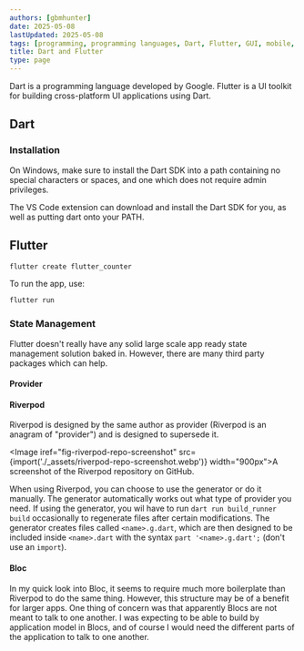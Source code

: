 ```yaml
---
authors: [gbmhunter]
date: 2025-05-08
lastUpdated: 2025-05-08
tags: [programming, programming languages, Dart, Flutter, GUI, mobile, desktop, web, cross-platform]
title: Dart and Flutter
type: page
---
```


<WarningIsNotes />

Dart is a programming language developed by Google. Flutter is a UI toolkit for building cross-platform UI applications using Dart.

## Dart

### Installation

On Windows, make sure to install the Dart SDK into a path containing no special characters or spaces, and one which does not require admin privileges.

The VS Code extension can download and install the Dart SDK for you, as well as putting dart onto your PATH.

## Flutter

```bash
flutter create flutter_counter
```

To run the app, use:

```bash
flutter run
```

### State Management

Flutter doesn't really have any solid large scale app ready state management solution baked in. However, there are many third party packages which can help.

#### Provider


#### Riverpod

Riverpod is designed by the same author as provider (Riverpod is an anagram of "provider") and is designed to supersede it.

<Image iref="fig-riverpod-repo-screenshot" src={import('./_assets/riverpod-repo-screenshot.webp')} width="900px">A screenshot of the Riverpod repository on GitHub.</Image>

When using Riverpod, you can choose to use the generator or do it manually. The generator automatically works out what type of provider you need. If using the generator, you wil have to run `dart run build_runner build` occasionally to regenerate files after certain modifications. The generator creates files called `<name>.g.dart`, which are then designed to be included inside `<name>.dart` with the syntax `part '<name>.g.dart';` (don't use an `import`).

#### Bloc

In my quick look into Bloc, it seems to require much more boilerplate than Riverpod to do the same thing. However, this structure may be of a benefit for larger apps. One thing of concern was that apparently Blocs are not meant to talk to one another. I was expecting to be able to build by application model in Blocs, and of course I would need the different parts of the application to talk to one another.
